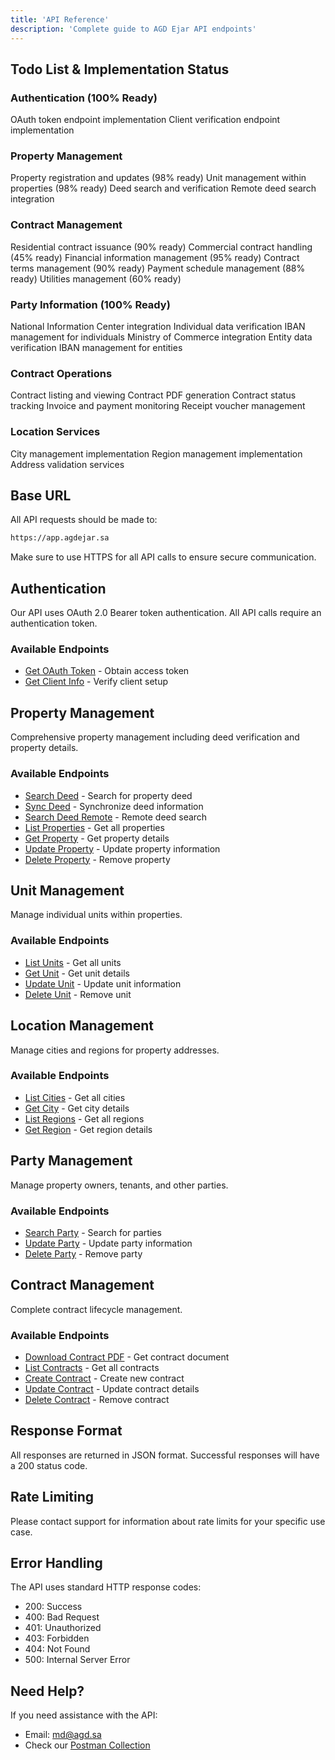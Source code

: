 ```yaml
---
title: 'API Reference'
description: 'Complete guide to AGD Ejar API endpoints'
---
```


## Todo List & Implementation Status

### Authentication (100% Ready)
<Check>OAuth token endpoint implementation</Check>
<Check>Client verification endpoint implementation</Check>

### Property Management
<Check>Property registration and updates (98% ready)</Check>
<Check>Unit management within properties (98% ready)</Check>
<Check>Deed search and verification</Check>
<Check>Remote deed search integration</Check>

### Contract Management
<Check>Residential contract issuance (90% ready)</Check>
<Check>Commercial contract handling (45% ready)</Check>
<Check>Financial information management (95% ready)</Check>
<Check>Contract terms management (90% ready)</Check>
<Check>Payment schedule management (88% ready)</Check>
<Check>Utilities management (60% ready)</Check>

### Party Information (100% Ready)
<Check>National Information Center integration</Check>
<Check>Individual data verification</Check>
<Check>IBAN management for individuals</Check>
<Check>Ministry of Commerce integration</Check>
<Check>Entity data verification</Check>
<Check>IBAN management for entities</Check>

### Contract Operations
<Check>Contract listing and viewing</Check>
<Check>Contract PDF generation</Check>
<Check>Contract status tracking</Check>
<Check>Invoice and payment monitoring</Check>
<Check>Receipt voucher management</Check>

### Location Services
<Check>City management implementation</Check>
<Check>Region management implementation</Check>
<Check>Address validation services</Check>

## Base URL

All API requests should be made to:

```bash
https://app.agdejar.sa
```

<Note>
  Make sure to use HTTPS for all API calls to ensure secure communication.
</Note>

## Authentication

Our API uses OAuth 2.0 Bearer token authentication. All API calls require an authentication token.

### Available Endpoints
- [Get OAuth Token](/api-reference/auth/oauth-token) - Obtain access token
- [Get Client Info](/api-reference/auth/client) - Verify client setup

## Property Management

Comprehensive property management including deed verification and property details.

### Available Endpoints
- [Search Deed](/api-reference/properties/search-deed) - Search for property deed
- [Sync Deed](/api-reference/properties/sync-deed) - Synchronize deed information
- [Search Deed Remote](/api-reference/properties/search-deed-remote) - Remote deed search
- [List Properties](/api-reference/properties/list-properties) - Get all properties
- [Get Property](/api-reference/properties/get-property) - Get property details
- [Update Property](/api-reference/properties/update-property) - Update property information
- [Delete Property](/api-reference/properties/delete-property) - Remove property

## Unit Management

Manage individual units within properties.

### Available Endpoints
- [List Units](/api-reference/units/list-units) - Get all units
- [Get Unit](/api-reference/units/get-unit) - Get unit details
- [Update Unit](/api-reference/units/update-unit) - Update unit information
- [Delete Unit](/api-reference/units/delete-unit) - Remove unit

## Location Management

Manage cities and regions for property addresses.

### Available Endpoints
- [List Cities](/api-reference/cities/list-cities) - Get all cities
- [Get City](/api-reference/cities/get-city) - Get city details
- [List Regions](/api-reference/regions/list-regions) - Get all regions
- [Get Region](/api-reference/regions/get-region) - Get region details

## Party Management

Manage property owners, tenants, and other parties.

### Available Endpoints
- [Search Party](/api-reference/parties/search-party) - Search for parties
- [Update Party](/api-reference/parties/update-party) - Update party information
- [Delete Party](/api-reference/parties/delete-party) - Remove party

## Contract Management

Complete contract lifecycle management.

### Available Endpoints
- [Download Contract PDF](/api-reference/contracts/download-pdf) - Get contract document
- [List Contracts](/api-reference/contracts/list-contracts) - Get all contracts
- [Create Contract](/api-reference/contracts/create-contract) - Create new contract
- [Update Contract](/api-reference/contracts/update-contract) - Update contract details
- [Delete Contract](/api-reference/contracts/delete-contract) - Remove contract

## Response Format

All responses are returned in JSON format. Successful responses will have a 200 status code.

## Rate Limiting

Please contact support for information about rate limits for your specific use case.

## Error Handling

The API uses standard HTTP response codes:
- 200: Success
- 400: Bad Request
- 401: Unauthorized
- 403: Forbidden
- 404: Not Found
- 500: Internal Server Error

## Need Help?

If you need assistance with the API:
- Email: [md@agd.sa](mailto:md@agd.sa)
- Check our [Postman Collection](https://documenter.getpostman.com/view/34108325/2sA3kd9GpM)
